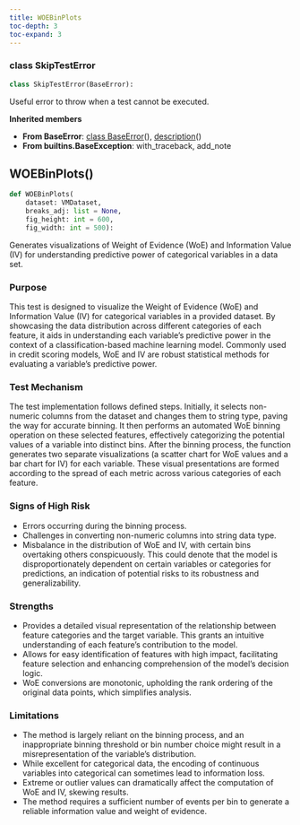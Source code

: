 ```yaml
---
title: WOEBinPlots
toc-depth: 3
toc-expand: 3
---
```


### [class]{.muted} SkipTestError

```python
class SkipTestError(BaseError):
```

Useful error to throw when a test cannot be executed.

**Inherited members**

- **From BaseError**: [class BaseError](#BaseError)[()]{.muted}, [description](#description)[()]{.muted}
- **From builtins.BaseException**: with_traceback, add_note

## WOEBinPlots[()]{.muted}

```python
def WOEBinPlots(
    dataset: VMDataset,
    breaks_adj: list = None,
    fig_height: int = 600,
    fig_width: int = 500):
```

Generates visualizations of Weight of Evidence (WoE) and Information Value (IV) for understanding predictive power of categorical variables in a data set.

### Purpose

This test is designed to visualize the Weight of Evidence (WoE) and Information Value (IV) for categorical variables in a provided dataset. By showcasing the data distribution across different categories of each feature, it aids in understanding each variable's predictive power in the context of a classification-based machine learning model. Commonly used in credit scoring models, WoE and IV are robust statistical methods for evaluating a variable's predictive power.

### Test Mechanism

The test implementation follows defined steps. Initially, it selects non-numeric columns from the dataset and changes them to string type, paving the way for accurate binning. It then performs an automated WoE binning operation on these selected features, effectively categorizing the potential values of a variable into distinct bins. After the binning process, the function generates two separate visualizations (a scatter chart for WoE values and a bar chart for IV) for each variable. These visual presentations are formed according to the spread of each metric across various categories of each feature.

### Signs of High Risk

- Errors occurring during the binning process.
- Challenges in converting non-numeric columns into string data type.
- Misbalance in the distribution of WoE and IV, with certain bins overtaking others conspicuously. This could denote that the model is disproportionately dependent on certain variables or categories for predictions, an indication of potential risks to its robustness and generalizability.

### Strengths

- Provides a detailed visual representation of the relationship between feature categories and the target variable. This grants an intuitive understanding of each feature's contribution to the model.
- Allows for easy identification of features with high impact, facilitating feature selection and enhancing comprehension of the model's decision logic.
- WoE conversions are monotonic, upholding the rank ordering of the original data points, which simplifies analysis.

### Limitations

- The method is largely reliant on the binning process, and an inappropriate binning threshold or bin number choice might result in a misrepresentation of the variable's distribution.
- While excellent for categorical data, the encoding of continuous variables into categorical can sometimes lead to information loss.
- Extreme or outlier values can dramatically affect the computation of WoE and IV, skewing results.
- The method requires a sufficient number of events per bin to generate a reliable information value and weight of evidence.
